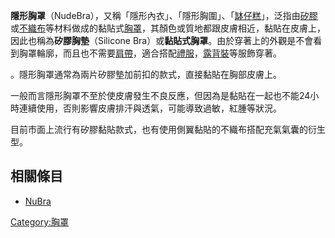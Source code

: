 {{multiple issues|
{{expand|time=2015-08-14T12:47:27+00:00}}
{{unreferenced|time=2015-08-14T12:47:27+00:00}}
{{copyedit|time=2015-08-15T12:31:23+00:00}}
}}
'''隱形胸罩'''（NudeBra），又稱「隱形內衣」、「隱形胸圍」、「[[缽仔糕|缽仔糕]]」，泛指由[[矽膠|矽膠]]或[[不織布|不織布]]等材料做成的黏貼式[[胸罩|胸罩]]，其顏色或質地都跟皮膚相近，黏貼在皮膚上，因此也稱為'''矽膠胸墊'''（Silicone Bra）或'''黏貼式胸罩'''。由於穿著上的外觀是不會看到胸罩輪廓，而且也不需要[[内衣肩帶|肩帶]]，適合搭配[[禮服|禮服]]，[[露背裝|露背裝]]等服飾穿著。

{{Fact|隱形胸罩從1990年代開始流行於美國，在美國甚至以“革命性的第三代胸罩”來形容這種產品|time=2016-06-08T01:19:56+00:00}}。隱形胸罩通常為兩片矽膠墊加前扣的款式，直接黏貼在胸部皮膚上。

一般而言隱形胸罩不至於使皮膚發生不良反應，但因為是黏貼在一起也不能24小時連續使用，否則影響皮膚排汗與透氣，可能導致過敏，紅腫等狀況。

目前市面上流行有矽膠黏貼款式，也有使用側翼黏貼的不織布搭配充氣氣囊的衍生型。

==相關條目==
*[[NuBra|NuBra]]

{{Clothes-stub}}
{{女性內衣}}
[[Category:胸罩|Category:胸罩]]